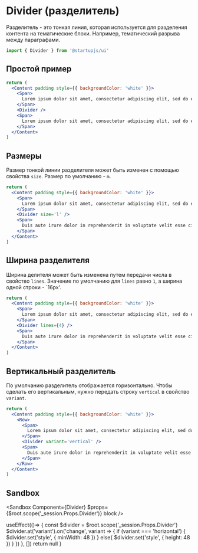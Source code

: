
# Divider (разделитель)

Разделитель - это тонкая линия, которая используется для разделения контента на тематические блоки. Например, тематический разрыва между параграфами.

```jsx
import { Divider } from '@startupjs/ui'
```

## Простой пример

```jsx example
return (
  <Content padding style={{ backgroundColor: 'white' }}>
    <Span>
      Lorem ipsum dolor sit amet, consectetur adipiscing elit, sed do eiusmod tempor incididunt ut labore et dolore magna aliqua. Ut enim ad minim veniam, quis nostrud exercitation ullamco laboris nisi ut aliquip ex ea commodo consequat.
    </Span>
    <Divider />
    <Span>
      Lorem ipsum dolor sit amet, consectetur adipiscing elit, sed do eiusmod tempor incididunt ut labore et dolore magna aliqua. Ut enim ad minim veniam, quis nostrud exercitation ullamco laboris nisi ut aliquip ex ea commodo consequat.
    </Span>
  </Content>
)
```

## Размеры

Размер тонкой линии разделителя может быть изменен с помощью свойства `size`. Размер по умолчанию - `m`.

```jsx example
return (
  <Content padding style={{ backgroundColor: 'white' }}>
    <Span>
      Lorem ipsum dolor sit amet, consectetur adipiscing elit, sed do eiusmod tempor incididunt ut labore et dolore magna aliqua. Ut enim ad minim veniam, quis nostrud exercitation ullamco laboris nisi ut aliquip ex ea commodo consequat.
    </Span>
    <Divider size='l' />
    <Span>
      Duis aute irure dolor in reprehenderit in voluptate velit esse cillum dolore eu fugiat nulla pariatur. Excepteur sint occaecat cupidatat non proident, sunt in culpa qui officia deserunt mollit anim id est laborum.
    </Span>
  </Content>
)
```

## Ширина разделителя

Ширина делителя может быть изменена путем передачи числа в свойство `lines`. Значение по умолчанию для `lines` равно `1`, а ширина одной строки - `16px'.

```jsx example
return (
  <Content padding style={{ backgroundColor: 'white' }}>
    <Span>
      Lorem ipsum dolor sit amet, consectetur adipiscing elit, sed do eiusmod tempor incididunt ut labore et dolore magna aliqua. Ut enim ad minim veniam, quis nostrud exercitation ullamco laboris nisi ut aliquip ex ea commodo consequat.
    </Span>
    <Divider lines={4} />
    <Span>
      Duis aute irure dolor in reprehenderit in voluptate velit esse cillum dolore eu fugiat nulla pariatur. Excepteur sint occaecat cupidatat non proident, sunt in culpa qui officia deserunt mollit anim id est laborum.
    </Span>
  </Content>
)
```

## Вертикальный разделитель

По умолчанию разделитель отображается горизонтально. Чтобы сделать его вертикальным, нужно передать строку `vertical` в свойство `variant`.

```jsx example
return (
  <Content padding style={{ backgroundColor: 'white' }}>
    <Row>
      <Span>
        Lorem ipsum dolor sit amet, consectetur adipiscing elit, sed do eiusmod tempor incididunt ut labore et dolore magna aliqua. Ut enim ad minim veniam, quis nostrud exercitation ullamco laboris nisi ut aliquip ex ea commodo consequat.
      </Span>
      <Divider variant='vertical' />
      <Span>
        Duis aute irure dolor in reprehenderit in voluptate velit esse cillum dolore eu fugiat nulla pariatur. Excepteur sint occaecat cupidatat non proident, sunt in culpa qui officia deserunt mollit anim id est laborum.
      </Span>
    </Row>
  </Content>
)
```

## Sandbox

<Sandbox
  Component={Divider}
  $props={$root.scope('_session.Props.Divider')}
  block
/>

  useEffect(()=> {
    const $divider = $root.scope('_session.Props.Divider')
    $divider.at('variant').on('change', variant => {
      if (variant === 'horizontal') {
        $divider.set('style', { minWidth: 48 })
      } else{
        $divider.set('style', { height: 48 })
      }
    })
  }, [])
  return null
}

<SandboxEvents />
